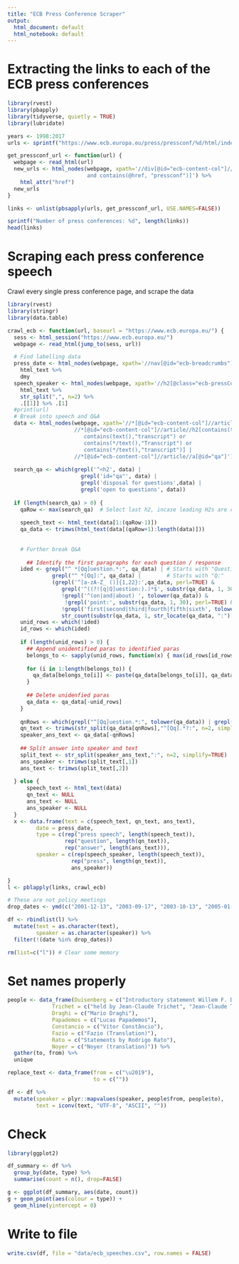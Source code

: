 ```yaml
---
title: "ECB Press Conference Scraper"
output:
  html_document: default
  html_notebook: default
---
```


# Extracting the links to each of the ECB press conferences

```r
library(rvest)
library(pbapply)
library(tidyverse, quietly = TRUE)
library(lubridate)

years <- 1998:2017
urls <- sprintf("https://www.ecb.europa.eu/press/pressconf/%d/html/index.en.html", years)

get_pressconf_url <- function(url) {
  webpage <- read_html(url)
  new_urls <- html_nodes(webpage, xpath='//div[@id="ecb-content-col"]//a[@class="arrow" 
                         and contains(@href, "pressconf")]') %>%
    html_attr("href")
  new_urls
}

links <- unlist(pbsapply(urls, get_pressconf_url, USE.NAMES=FALSE))

sprintf("Number of press conferences: %d", length(links))
head(links)
```

# Scraping each press conference speech

Crawl every single press conference page, and scrape the data

```r
library(rvest)
library(stringr)
library(data.table)

crawl_ecb <- function(url, baseurl = "https://www.ecb.europa.eu/") {
  sess <- html_session("https://www.ecb.europa.eu/")
  webpage <- read_html(jump_to(sess, url))

  # Find labelling data
  press_date <- html_nodes(webpage, xpath='//nav[@id="ecb-breadcrumbs"]//span[@class="ecb-bcCurrent"]') %>%
    html_text %>%
    dmy
  speech_speaker <- html_nodes(webpage, xpath='//h2[@class="ecb-pressContentSubtitle"]') %>%
    html_text %>%
    str_split(",", n=2) %>%
    .[[1]] %>% .[1]
  #print(url)
  # Break into speech and Q&A
  data <- html_nodes(webpage, xpath='//*[@id="ecb-content-col"]//article//p | 
                     //*[@id="ecb-content-col"]//article//h2[contains(text(),"Transcript") or
                        contains(text(),"transcript") or 
                        contains(*/text(),"Transcript") or 
                        contains(*/text(),"transcript")] |
                     //*[@id="ecb-content-col"]//article//a[@id="qa"]')[-1]
  
  search_qa <- which(grepl('^<h2', data) | 
                       grepl('id="qa"', data) | 
                       grepl('disposal for questions',data) | 
                       grepl('open to questions', data))
  
  if (length(search_qa) > 0) {
    qaRow <- max(search_qa)  # Select last h2, incase leading H2s are captured
    
    speech_text <- html_text(data[1:(qaRow-1)])
    qa_data <- trimws(html_text(data[(qaRow+1):length(data)]))
      
    
    # Further break Q&A
    
      ## Identify the first paragraphs for each question / response
    ided <- grepl("^ *[Qq]uestion.*:", qa_data) | # Starts with "Question:"
              grepl("^ *[Qq]:", qa_data) |        # Starts with "Q:"
              (grepl('^[a-zA-Z_ ()]{1,22}:',qa_data, perl=TRUE) &        ## Starts with some words followed by ":"
                 grepl('^((?![q|Q]uestion:).)*$', substr(qa_data, 1, 30), perl=TRUE) &  ## AND must not start with "Question"
                 !grepl('^(on|and|about) ', tolower(qa_data)) &              ## AND must not start with "or " or "and "
                  !grepl('point:', substr(qa_data, 1, 30), perl=TRUE) &   ## AND must not have "point:"
                 !grepl('first|second|third|fourth|fifth|sixth', tolower(substr(qa_data, 1, str_locate(qa_data, ":")[,1]-1))) &  ## AND not have counters
                 str_count(substr(qa_data, 1, str_locate(qa_data, ":")[,1]-1)," ") < 3)     ## AND less than 3 spaces
    unid_rows <- which(!ided)
    id_rows <- which(ided)
    
    if (length(unid_rows) > 0) {
      ## Append unidentified paras to identified paras
      belongs_to <- sapply(unid_rows, function(x) { max(id_rows[id_rows < x])})
      
      for (i in 1:length(belongs_to)) {
        qa_data[belongs_to[i]] <- paste(qa_data[belongs_to[i]], qa_data[unid_rows[i]], sep=". ")
      }
      
      ## Delete unidenfied paras
      qa_data <- qa_data[-unid_rows]
    } 
  
    qnRows <- which(grepl("^[Qq]uestion.*:", tolower(qa_data)) | grepl("^ *[Qq]:", qa_data))
    qn_text <- trimws(str_split(qa_data[qnRows],"^[Qq].*?:", n=2, simplify=TRUE)[,2])  # Remove the leading "Question:"
    speaker_ans_text <- qa_data[-qnRows]
    
    ## Split answer into speaker and text
    split_text <- str_split(speaker_ans_text,":", n=2, simplify=TRUE)
    ans_speaker <- trimws(split_text[,1])
    ans_text <- trimws(split_text[,2])
    
  } else {
      speech_text <- html_text(data)
      qn_text <- NULL
      ans_text <- NULL
      ans_speaker <- NULL
  }
  x <- data.frame(text = c(speech_text, qn_text, ans_text), 
         date = press_date, 
         type = c(rep("press speech", length(speech_text)),
                  rep("question", length(qn_text)),
                  rep("answer", length(ans_text))),
         speaker = c(rep(speech_speaker, length(speech_text)),
                    rep("press", length(qn_text)),
                    ans_speaker))

}
l <- pblapply(links, crawl_ecb)

# These are not policy meetings
drop_dates <- ymd(c("2001-12-13", "2003-09-17", "2003-10-13", "2005-01-20", "2005-01-21"))

df <- rbindlist(l) %>%
  mutate(text = as.character(text), 
         speaker = as.character(speaker)) %>% 
  filter(!(date %in% drop_dates))

rm(list=c("l")) # Clear some memory

```

# Set names properly

```r
people <- data_frame(Duisenberg = c("Introductory statement Willem F. Duisenberg", "(Duisenberg", "Willem F. Duisenberg", "WFD"),
              Trichet = c("held by Jean-Claude Trichet", "Jean-Claude Trichet", "Trichet (translation)", "Trichet (Translation)"),
              Draghi = c("Mario Draghi"),
              Papademos = c("Lucas Papademos"),
              Constancio = c("Vítor Constâncio"),
              Fazio = c("Fazio (Translation)"),
              Rato = c("Statements by Rodrigo Rato"),
              Noyer = c("Noyer (translation)")) %>%
  gather(to, from) %>%
  unique

replace_text <- data_frame(from = c("\u2019"),
                           to = c(""))

df <- df %>%
  mutate(speaker = plyr::mapvalues(speaker, people$from, people$to),
         text = iconv(text, "UTF-8", "ASCII", ""))

```

# Check

```r
library(ggplot2)

df_summary <- df %>% 
  group_by(date, type) %>%
  summarise(count = n(), drop=FALSE)

g <- ggplot(df_summary, aes(date, count))
g + geom_point(aes(colour = type)) +
  geom_hline(yintercept = 0)
```

# Write to file

```r
write.csv(df, file = "data/ecb_speeches.csv", row.names = FALSE)
```